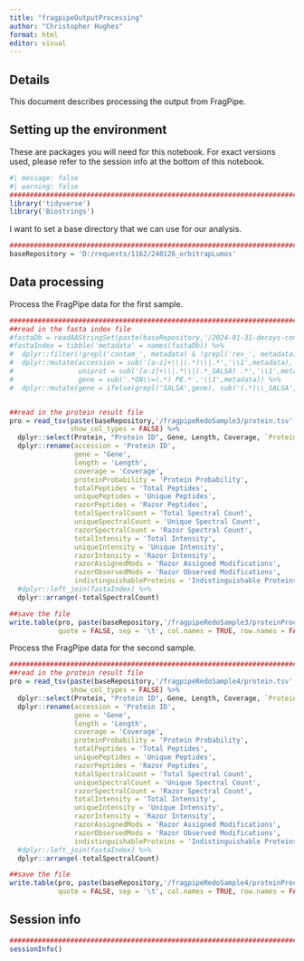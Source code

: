 ```yaml
---
title: "fragpipeOutputProcessing"
author: "Christopher Hughes"
format: html
editor: visual
---
```


## Details

This document describes processing the output from FragPipe.

## Setting up the environment

These are packages you will need for this notebook. For exact versions used, please refer to the session info at the bottom of this notebook.

```r
#| message: false
#| warning: false
##########################################################################################
library('tidyverse')
library('Biostrings')
```

I want to set a base directory that we can use for our analysis.

```r
##########################################################################################
baseRepository = 'D:/requests/1162/240126_orbitrapLumos'
```

## Data processing

Process the FragPipe data for the first sample.

```r
##########################################################################################
##read in the fasta index file
#fastaDb = readAAStringSet(paste(baseRepository,'/2024-01-31-decoys-contam-UP000087266.fas',sep=''))
#fastaIndex = tibble('metadata' = names(fastaDb)) %>%
#  dplyr::filter(!grepl('contam_', metadata) & !grepl('rev_', metadata)) %>%
#  dplyr::mutate(accession = sub('[a-z]+\\|(.*)\\|.*','\\1',metadata),
#                uniprot = sub('[a-z]+\\|.*\\|(.*_SALSA) .*','\\1',metadata),
#                gene = sub('.*GN\\=(.*) PE.*','\\1',metadata)) %>%
#  dplyr::mutate(gene = ifelse(grepl('SALSA',gene), sub('(.*)\\_SALSA','\\1',uniprot), gene))


##read in the protein result file
pro = read_tsv(paste(baseRepository,'/fragpipeRedoSample3/protein.tsv',sep=''),
               show_col_types = FALSE) %>% 
  dplyr::select(Protein, "Protein ID", Gene, Length, Coverage, `Protein Probability`, `Total Peptides`:`Indistinguishable Proteins`) %>%
  dplyr::rename(accession = 'Protein ID',
                gene = 'Gene',
                length = 'Length',
                coverage = 'Coverage',
                proteinProbability = 'Protein Probability',
                totalPeptides = 'Total Peptides',
                uniquePeptides = 'Unique Peptides',
                razorPeptides = 'Razor Peptides',
                totalSpectralCount = 'Total Spectral Count',
                uniqueSpectralCount = 'Unique Spectral Count',
                razorSpectralCount = 'Razor Spectral Count',
                totalIntensity = 'Total Intensity',
                uniqueIntensity = 'Unique Intensity',
                razorIntensity = 'Razor Intensity',
                razorAssignedMods = 'Razor Assigned Modifications',
                razorObservedMods = 'Razor Observed Modifications',
                indistinguishableProteins = 'Indistinguishable Proteins') %>%
  #dplyr::left_join(fastaIndex) %>%
  dplyr::arrange(-totalSpectralCount)

##save the file
write.table(pro, paste(baseRepository,'/fragpipeRedoSample3/proteinProcessed.tsv',sep=''),
            quote = FALSE, sep = '\t', col.names = TRUE, row.names = FALSE)
```

Process the FragPipe data for the second sample.

```r
##########################################################################################
##read in the protein result file
pro = read_tsv(paste(baseRepository,'/fragpipeRedoSample4/protein.tsv',sep=''),
               show_col_types = FALSE) %>% 
  dplyr::select(Protein, "Protein ID", Gene, Length, Coverage, `Protein Probability`, `Total Peptides`:`Indistinguishable Proteins`) %>%
  dplyr::rename(accession = 'Protein ID',
                gene = 'Gene',
                length = 'Length',
                coverage = 'Coverage',
                proteinProbability = 'Protein Probability',
                totalPeptides = 'Total Peptides',
                uniquePeptides = 'Unique Peptides',
                razorPeptides = 'Razor Peptides',
                totalSpectralCount = 'Total Spectral Count',
                uniqueSpectralCount = 'Unique Spectral Count',
                razorSpectralCount = 'Razor Spectral Count',
                totalIntensity = 'Total Intensity',
                uniqueIntensity = 'Unique Intensity',
                razorIntensity = 'Razor Intensity',
                razorAssignedMods = 'Razor Assigned Modifications',
                razorObservedMods = 'Razor Observed Modifications',
                indistinguishableProteins = 'Indistinguishable Proteins') %>%
  #dplyr::left_join(fastaIndex) %>%
  dplyr::arrange(-totalSpectralCount)

##save the file
write.table(pro, paste(baseRepository,'/fragpipeRedoSample4/proteinProcessed.tsv',sep=''),
            quote = FALSE, sep = '\t', col.names = TRUE, row.names = FALSE)
```

## Session info

```r
##########################################################################################
sessionInfo()
```
